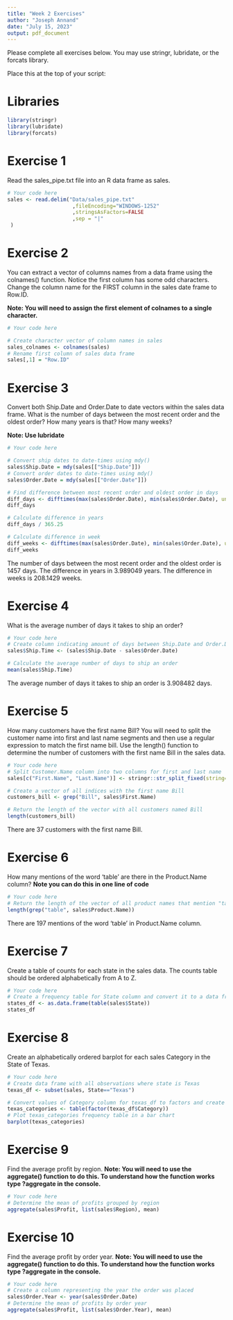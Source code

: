 ```yaml
---
title: "Week 2 Exercises"
author: "Joseph Annand"
date: "July 15, 2023"
output: pdf_document
---
```


Please complete all exercises below. You may use stringr, lubridate, or the forcats library. 

Place this at the top of your script:

# Libraries

```r
library(stringr)
library(lubridate)
library(forcats)
```


# Exercise 1
Read the sales_pipe.txt file into an R data frame as sales. 

```r
# Your code here
sales <- read.delim("Data/sales_pipe.txt"
                     ,fileEncoding="WINDOWS-1252"
                     ,stringsAsFactors=FALSE
                     ,sep = "|"
 )
```

# Exercise 2
You can extract a vector of columns names from a data frame using the colnames() function. Notice the first column has some odd characters. Change the column name for the FIRST column in the sales date frame to Row.ID. 

**Note: You will need to assign the first element of colnames to a single character.**

```r
# Your code here

# Create character vector of column names in sales
sales_colnames <- colnames(sales)
# Rename first column of sales data frame
sales[,1] = "Row.ID"

```

# Exercise 3
Convert both Ship.Date and Order.Date to date vectors within the sales data frame. What is the number of days between the most recent order and the oldest order?
How many years is that?
How many weeks?

**Note: Use lubridate**

```r
# Your code here

# Convert ship dates to date-times using mdy()
sales$Ship.Date = mdy(sales[["Ship.Date"]])
# Convert order dates to date-times using mdy()
sales$Order.Date = mdy(sales[["Order.Date"]])

# Find difference between most recent order and oldest order in days
diff_days <- difftimes(max(sales$Order.Date), min(sales$Order.Date), units="days")
diff_days

# Calculate difference in years
diff_days / 365.25

# Calculate difference in week
diff_weeks <- difftimes(max(sales$Order.Date), min(sales$Order.Date), units="weeks")
diff_weeks
```

The number of days between the most recent order and the oldest order is 1457 days. The difference in years in 3.989049 years. The difference in weeks is 208.1429 weeks.


# Exercise 4
What is the average number of days it takes to ship an order?

```r
# Your code here
# Create column indicating amount of days between Ship.Date and Order.Date
sales$Ship.Time <- (sales$Ship.Date - sales$Order.Date)

# Calculate the average number of days to ship an order
mean(sales$Ship.Time)

```

The average number of days it takes to ship an order is 3.908482 days.

# Exercise 5
How many customers have the first name Bill?
You will need to split the customer name into first and last name segments and then use a regular expression to match the first name bill. Use the length() function to determine the number of customers with the first name Bill in the sales data. 

```r
# Your code here
# Split Customer.Name column into two columns for first and last name
sales[c("First.Name", "Last.Name")] <- stringr::str_split_fixed(string=sales$Customer.Name,pattern=' ',n=2)

# Create a vector of all indices with the first name Bill
customers_bill <- grep("Bill", sales$First.Name)

# Return the length of the vector with all customers named Bill
length(customers_bill)
```

There are 37 customers with the first name Bill.

# Exercise 6
How many mentions of the word 'table' are there in the Product.Name column? 
**Note you can do this in one line of code**

```r
# Your code here
# Return the length of the vector of all product names that mention "table"
length(grep("table", sales$Product.Name))
```

There are 197 mentions of the word 'table' in Product.Name column.

# Exercise 7
Create a table of counts for each state in the sales data. The counts table should be ordered alphabetically from A to Z. 

```r
# Your code here
# Create a frequency table for State column and convert it to a data frame
states_df <- as.data.frame(table(sales$State))
states_df
```

# Exercise 8
Create an alphabetically ordered barplot for each sales Category in the State of Texas. 

```r
# Your code here
# Create data frame with all observations where state is Texas
texas_df <- subset(sales, State=="Texas")

# Convert values of Category column for texas_df to factors and create frequency table
texas_categories <- table(factor(texas_df$Category))
# Plot texas_categories frequency table in a bar chart
barplot(texas_categories)
```

# Exercise 9
Find the average profit by region.
**Note: You will need to use the aggregate() function to do this. To understand how the function works type ?aggregate in the console.**

```r
# Your code here
# Determine the mean of profits grouped by region
aggregate(sales$Profit, list(sales$Region), mean)
```

# Exercise 10
Find the average profit by order year. 
**Note: You will need to use the aggregate() function to do this. To understand how the function works type ?aggregate in the console.**

```r
# Your code here
# Create a column representing the year the order was placed
sales$Order.Year <- year(sales$Order.Date)
# Determine the mean of profits by order year
aggregate(sales$Profit, list(sales$Order.Year), mean)

```

